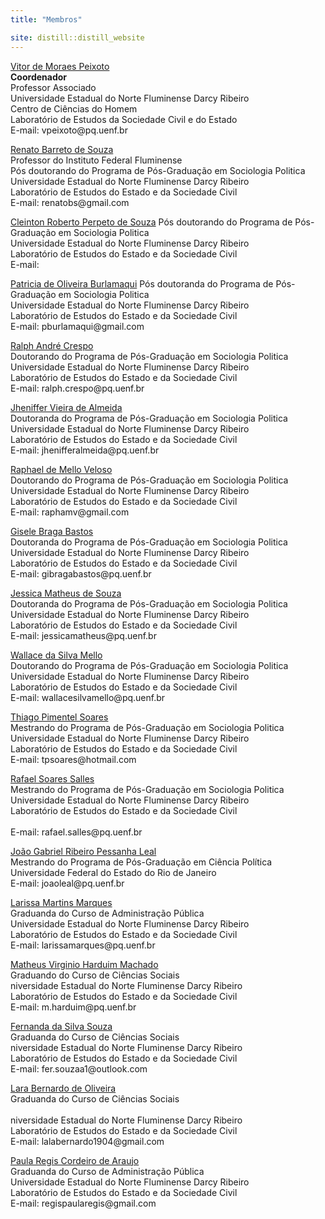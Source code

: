 ```yaml
---
title: "Membros"

site: distill::distill_website
---
```


[Vitor de Moraes Peixoto](http://lattes.cnpq.br/4676437210734787)  <br/> 
**Coordenador** <br/> 
Professor Associado <br/> 
Universidade Estadual do Norte Fluminense Darcy Ribeiro <br/> 
Centro de Ciências do Homem <br/> 
Laboratório de Estudos da Sociedade Civil e do Estado <br/> 
E-mail: vpeixoto@pq.uenf.br <br/> 

[Renato Barreto de Souza](http://lattes.cnpq.br/4208615645719699) <br/> 
Professor do Instituto Federal Fluminense <br/> 
Pós doutorando do Programa de Pós-Graduação em Sociologia Politica <br/> 
Universidade Estadual do Norte Fluminense Darcy Ribeiro <br/> 
Laboratório de Estudos do Estado e da Sociedade Civil <br/> 
E-mail: renatobs@gmail.com  <br/> 

[Cleinton Roberto Perpeto de Souza](http://lattes.cnpq.br/9603711186053943)
Pós doutorando do Programa de Pós-Graduação em Sociologia Politica <br/> 
Universidade Estadual do Norte Fluminense Darcy Ribeiro <br/> 
Laboratório de Estudos do Estado e da Sociedade Civil <br/> 
E-mail:  <br/> 

[Patricia de Oliveira Burlamaqui](http://lattes.cnpq.br/6620703529177610)
Pós doutoranda do Programa de Pós-Graduação em Sociologia Politica <br/> 
Universidade Estadual do Norte Fluminense Darcy Ribeiro <br/> 
Laboratório de Estudos do Estado e da Sociedade Civil <br/> 
E-mail: pburlamaqui@gmail.com <br/> 

[Ralph André Crespo](http://lattes.cnpq.br/7250750885312461) <br/> 
Doutorando do Programa de Pós-Graduação em Sociologia Politica <br/> 
Universidade Estadual do Norte Fluminense Darcy Ribeiro <br/> 
Laboratório de Estudos do Estado e da Sociedade Civil <br/> 
E-mail: ralph.crespo@pq.uenf.br <br/> 

[Jheniffer Vieira de Almeida](http://lattes.cnpq.br/1477388811747167) <br/> 
Doutoranda do Programa de Pós-Graduação em Sociologia Politica <br/> 
Universidade Estadual do Norte Fluminense Darcy Ribeiro <br/> 
Laboratório de Estudos do Estado e da Sociedade Civil <br/> 
E-mail: jhenifferalmeida@pq.uenf.br <br/> 

[Raphael de Mello Veloso](http://lattes.cnpq.br/9433034841064768) <br/> 
Doutorando do Programa de Pós-Graduação em Sociologia Politica <br/> 
Universidade Estadual do Norte Fluminense Darcy Ribeiro <br/> 
Laboratório de Estudos do Estado e da Sociedade Civil <br/> 
E-mail: raphamv@gmail.com  <br/> 

[Gisele Braga Bastos](http://lattes.cnpq.br/1675744772217864) <br/> 
Doutoranda do Programa de Pós-Graduação em Sociologia Politica <br/> 
Universidade Estadual do Norte Fluminense Darcy Ribeiro <br/> 
Laboratório de Estudos do Estado e da Sociedade Civil <br/>
E-mail: gibragabastos@pq.uenf.br <br/> 

[Jessica Matheus de Souza](http://lattes.cnpq.br/6717255818088404) <br/> 
Doutoranda do Programa de Pós-Graduação em Sociologia Politica <br/> 
Universidade Estadual do Norte Fluminense Darcy Ribeiro <br/> 
Laboratório de Estudos do Estado e da Sociedade Civil <br/> 
E-mail: jessicamatheus@pq.uenf.br <br/> 

[Wallace da Silva Mello](http://lattes.cnpq.br/8178088513307546) <br/> 
Doutorando do Programa de Pós-Graduação em Sociologia Politica <br/> 
Universidade Estadual do Norte Fluminense Darcy Ribeiro <br/> 
Laboratório de Estudos do Estado e da Sociedade Civil <br/> 
E-mail: wallacesilvamello@pq.uenf.br <br/> 

[Thiago Pimentel Soares](http://lattes.cnpq.br/5038496684551538) <br/> 
Mestrando do Programa de Pós-Graduação em Sociologia Politica <br/> 
Universidade Estadual do Norte Fluminense Darcy Ribeiro <br/> 
Laboratório de Estudos do Estado e da Sociedade Civil <br/> 
E-mail: tpsoares@hotmail.com <br/> 

[Rafael Soares Salles](http://lattes.cnpq.br/6781198318316057) <br/> 
Mestrando do Programa de Pós-Graduação em Sociologia Politica <br/> 
Universidade Estadual do Norte Fluminense Darcy Ribeiro <br/> 
Laboratório de Estudos do Estado e da Sociedade Civil <br/>  
E-mail: rafael.salles@pq.uenf.br <br/> 

[João Gabriel Ribeiro Pessanha Leal](http://lattes.cnpq.br/9277299850069272) <br/> 
Mestrando do Programa de Pós-Graduação em Ciência Política <br/> 
Universidade Federal do Estado do Rio de Janeiro  <br/> 
E-mail: joaoleal@pq.uenf.br  <br/> 

[Larissa Martins Marques](http://lattes.cnpq.br/8424422005329610) <br/> 
Graduanda do Curso de Administração Pública <br/> 
Universidade Estadual do Norte Fluminense Darcy Ribeiro  <br/> 
Laboratório de Estudos do Estado e da Sociedade Civil <br/> 
E-mail: larissamarques@pq.uenf.br <br/> 

[Matheus Virginio Harduim Machado](http://lattes.cnpq.br/6781198318316057) <br/> 
Graduando do Curso de Ciências Sociais <br/> 
niversidade Estadual do Norte Fluminense Darcy Ribeiro  <br/> 
Laboratório de Estudos do Estado e da Sociedade Civil <br/> 
E-mail: m.harduim@pq.uenf.br <br/> 

[Fernanda da Silva Souza](http://lattes.cnpq.br/7181203038300743) <br/> 
Graduanda do Curso de Ciências Sociais <br/> 
niversidade Estadual do Norte Fluminense Darcy Ribeiro <br/> 
Laboratório de Estudos do Estado e da Sociedade Civil <br/> 
E-mail: fer.souzaa1@outlook.com <br/> 

[Lara Bernardo de Oliveira](http://lattes.cnpq.br/6943283489647623) <br/> 
Graduanda do Curso de Ciências Sociais <br/>  
niversidade Estadual do Norte Fluminense Darcy Ribeiro <br/> 
Laboratório de Estudos do Estado e da Sociedade Civil <br/> 
E-mail: lalabernardo1904@gmail.com <br/> 

[Paula Regis Cordeiro de Araujo](http://lattes.cnpq.br/5081047341028478) <br/> 
Graduanda do Curso de Administração Pública <br/> 
Universidade Estadual do Norte Fluminense Darcy Ribeiro <br/> 
Laboratório de Estudos do Estado e da Sociedade Civil <br/> 
E-mail: regispaularegis@gmail.com <br/>
